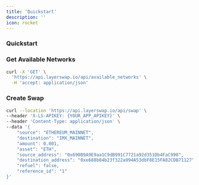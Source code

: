 ```yaml
---
title: 'Quickstart'
description: ''
icon: rocket
---
```


### Quickstart


### Get Available Networks

```bash
curl -X 'GET' \
  'https://api.layerswap.io/api/available_networks' \
  -H 'accept: application/json'
```

### Create Swap

```bash
curl --location 'https://api.layerswap.io/api/swap' \
--header 'X-LS-APIKEY: {YOUR_APP_APIKEY}' \
--header 'Content-Type: application/json' \
--data '{
    "source": "ETHEREUM_MAINNET",
    "destination": "IMX_MAINNET",
    "amount": 0.001,
    "asset": "ETH",
    "source_address": "0x690B9A9E9aa1C9dB991C7721a92d351Db4FaC990",
    "destination_address": "0xe688b84b23f322a994A53dbF8E15FA82CDB71127",
    "refuel": false,
    "reference_id": "1"
}'
```
